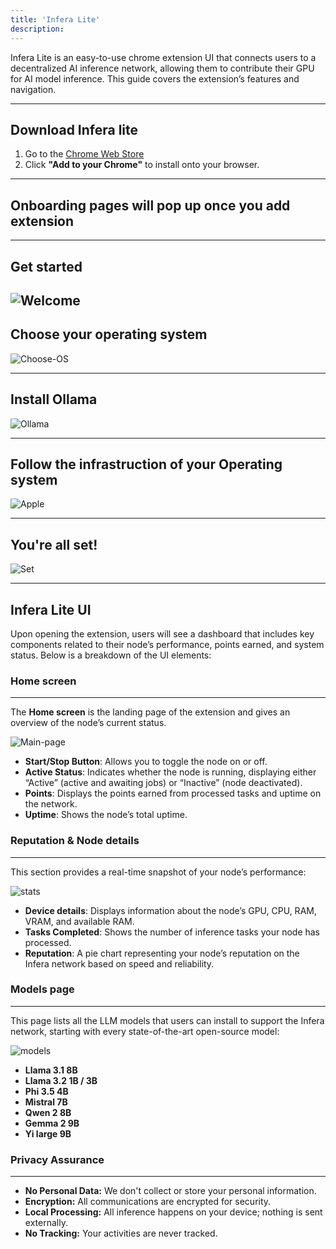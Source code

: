 ```yaml
---
title: 'Infera Lite'
description: 
---
```


Infera Lite is an easy-to-use chrome extension UI that connects users to a decentralized AI inference network, allowing them to contribute their GPU for AI model inference. This guide covers the extension’s features and navigation.

---

## Download Infera lite

1. Go to the [Chrome Web Store](https://chromewebstore.google.com/detail/infera-lite/ffoccnmddajjohmmkccnkobelobgcdmp)
2. Click **"Add to your Chrome"** to install onto your browser.

---
## Onboarding pages will pop up once you add extension
---
## Get started 

![Welcome](images/Welcome.png)
---

## Choose your operating system

![Choose-OS](images/Choose-OS.png)

---

## Install Ollama

![Ollama](images/Ollama.png)

---

## Follow the infrastruction of your Operating system

![Apple](images/Apple.png)

---

## You're all set!

![Set](images/Set.png)

---


## Infera Lite UI

Upon opening the extension, users will see a dashboard that includes key components related to their node’s performance, points earned, and system status. Below is a breakdown of the UI elements:


### Home screen
---
The **Home screen** is the landing page of the extension and gives an overview of the node’s current status.

![Main-page](images/main-page.png)

- **Start/Stop Button**: Allows you to toggle the node on or off.
- **Active Status**: Indicates whether the node is running, displaying either “Active” (active and awaiting jobs) or “Inactive” (node deactivated).
- **Points**: Displays the points earned from processed tasks and uptime on the network.
- **Uptime**: Shows the node’s total uptime.


### Reputation & Node details
---
This section provides a real-time snapshot of your node’s performance:

![stats](images/stats.png)

- **Device details**: Displays information about the node’s GPU, CPU, RAM, VRAM, and available RAM.
- **Tasks Completed**: Shows the number of inference tasks your node has processed.
- **Reputation**: A pie chart representing your node’s reputation on the Infera network based on speed and reliability.


### Models page
---
This page lists all the LLM models that users can install to support the Infera network, starting with every state-of-the-art open-source model:

![models](images/models.png)

- **Llama 3.1 8B** 
- **Llama 3.2 1B / 3B**
- **Phi 3.5 4B**
- **Mistral 7B**
- **Qwen 2 8B**
- **Gemma 2 9B**
- **Yi large 9B**


### Privacy Assurance
---
- **No Personal Data:** We don't collect or store your personal information.
- **Encryption:** All communications are encrypted for security.
- **Local Processing:** All inference happens on your device; nothing is sent externally.
- **No Tracking:** Your activities are never tracked.
